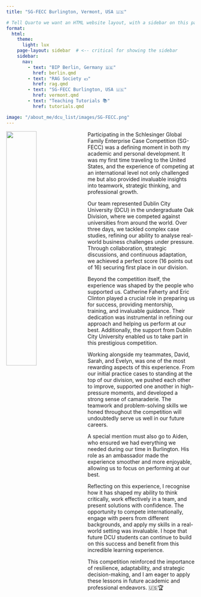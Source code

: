 ```yaml
---
title: "SG-FECC Burlington, Vermont, USA 🇺🇸"

# Tell Quarto we want an HTML website layout, with a sidebar on this page
format:
  html:
    theme:
      light: lux
    page-layout: sidebar  # <-- critical for showing the sidebar
    sidebar:
      nav:
        - text: "BIP Berlin, Germany 🇩🇪"
          href: berlin.qmd
        - text: "RAG Society 💶"
          href: rag.qmd
        - text: "SG-FECC Burlington, USA 🇺🇸"
          href: vermont.qmd
        - text: "Teaching Tutorials 📚"
          href: tutorials.qmd

image: "/about_me/dcu_list/images/SG-FECC.png"
---
```

![](images/vermont.jpg){style="float: left; margin-right: 1rem; width: 40%;"}

Participating in the Schlesinger Global Family Enterprise Case Competition (SG-FECC) was a defining moment in both my academic and personal development. It was my first time traveling to the United States, and the experience of competing at an international level not only challenged me but also provided invaluable insights into teamwork, strategic thinking, and professional growth.

Our team represented Dublin City University (DCU) in the undergraduate Oak Division, where we competed against universities from around the world. Over three days, we tackled complex case studies, refining our ability to analyse real-world business challenges under pressure. Through collaboration, strategic discussions, and continuous adaptation, we achieved a perfect score (16 points out of 16) securing first place in our division.

Beyond the competition itself, the experience was shaped by the people who supported us. Catherine Faherty and Eric Clinton played a crucial role in preparing us for success, providing mentorship, training, and invaluable guidance. Their dedication was instrumental in refining our approach and helping us perform at our best. Additionally, the support from Dublin City University enabled us to take part in this prestigious competition.

Working alongside my teammates, David, Sarah, and Evelyn, was one of the most rewarding aspects of this experience. From our initial practice cases to standing at the top of our division, we pushed each other to improve, supported one another in high-pressure moments, and developed a strong sense of camaraderie. The teamwork and problem-solving skills we honed throughout the competition will undoubtedly serve us well in our future careers.

A special mention must also go to Aiden, who ensured we had everything we needed during our time in Burlington. His role as an ambassador made the experience smoother and more enjoyable, allowing us to focus on performing at our best.

Reflecting on this experience, I recognise how it has shaped my ability to think critically, work effectively in a team, and present solutions with confidence. The opportunity to compete internationally, engage with peers from different backgrounds, and apply my skills in a real-world setting was invaluable. I hope that future DCU students can continue to build on this success and benefit from this incredible learning experience.

This competition reinforced the importance of resilience, adaptability, and strategic decision-making, and I am eager to apply these lessons in future academic and professional endeavors. 🇺🇸🏆